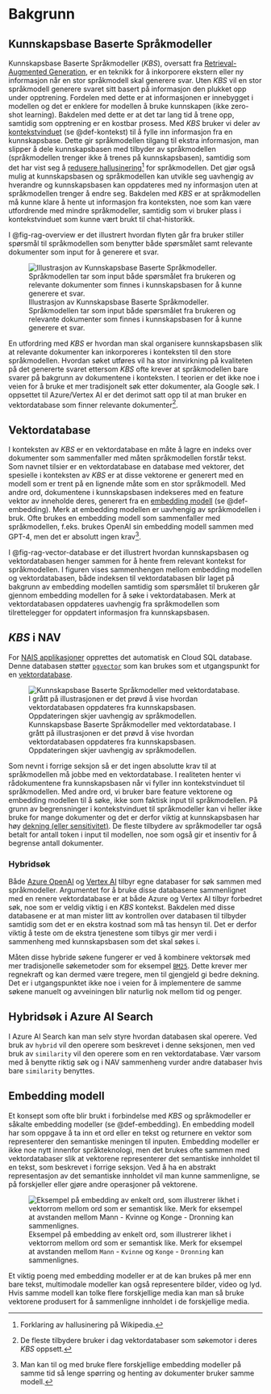 # Bakgrunn {#sec-bakgrunn}

## Kunnskapsbase Baserte Språkmodeller

Kunnskapsbase Baserte Språkmodeller (_KBS_), oversatt fra [Retrieval-Augmented
Generation][wiki_rag], er en teknikk for å inkorporere ekstern eller ny
informasjon når en stor språkmodell skal generere svar. Uten _KBS_ vil en stor
språkmodell generere svaret sitt basert på informasjon den plukket opp under
opptrening. Fordelen med dette er at informasjonen er innebygget i modellen og
det er enklere for modellen å bruke kunnskapen (ikke zero-shot learning).
Bakdelen med dette er at det tar lang tid å trene opp, samtidig som opptrening
er en kostbar prosess. Med _KBS_ bruker vi deler av
[kontekstvinduet][openai_token] (se @def-kontekst) til å fylle inn informasjon
fra en kunnskapsbase. Dette gir språkmodellen tilgang til ekstra informasjon,
man slipper å dele kunnskapsbasen med tilbyder av språkmodellen (språkmodellen
trenger ikke å trenes på kunnskapsbasen), samtidig som det har vist seg å
[redusere hallusinering[^2] for språkmodellen][rag_paper]. Det gjør også mulig
at kunnskapsbasen og språkmodellen kan utvikle seg uavhengig av hverandre og
kunnskapsbasen kan oppdateres med ny informasjon uten at språkmodellen trenger å
endre seg. Bakdelen med _KBS_ er at språkmodellen må kunne klare å hente ut
informasjon fra konteksten, noe som kan være utfordrende med mindre
språkmodeller, samtidig som vi bruker plass i kontekstvinduet som kunne vært
brukt til chat-historikk.

I @fig-rag-overview er det illustrert hvordan flyten går fra bruker stiller
spørsmål til språkmodellen som benytter både spørsmålet samt relevante
dokumenter som input for å generere et svar.

![Illustrasjon av Kunnskapsbase Baserte Språkmodeller. Språkmodellen tar som
input både spørsmålet fra brukeren og relevante dokumenter som finnes i
kunnskapsbasen for å kunne generere et
svar.](assets/images/rag_overview.png){#fig-rag-overview}

En utfordring med _KBS_ er hvordan man skal organisere kunnskapsbasen slik at
relevante dokumenter kan inkorporeres i konteksten til den store språkmodellen.
Hvordan søket utføres vil ha stor innvirkning på kvaliteten på det genererte
svaret ettersom _KBS_ ofte krever at språkmodellen bare svarer på bakgrunn av
dokumentene i konteksten. I teorien er det ikke noe i veien for å bruke et mer
tradisjonelt søk etter dokumenter, ala Google søk. I oppsettet til Azure/Vertex
AI er det derimot satt opp til at man bruker en vektordatabase som finner
relevante dokumenter[^1].

## Vektordatabase {#sec-vektordatabase}

I konteksten av _KBS_ er en vektordatabase en måte å lagre en indeks over
dokumenter som sammenfaller med måten språkmodellen forstår tekst. Som navnet
tilsier er en vektordatabase en database med vektorer, det spesielle i
konteksten av _KBS_ er at disse vektorene er generert med en modell som er trent
på en lignende måte som en stor språkmodell. Med andre ord, dokumentene i
kunnskapsbasen indekseres med en feature vektor av inneholde deres, generert fra
en [embedding modell][wiki_embedding] (se @def-embedding). Merk at embedding
modellen er uavhengig av språkmodellen i bruk. Ofte brukes en embedding modell
som sammenfaller med språkmodellen, f.eks. brukes OpenAI sin embedding modell
sammen med GPT-4, men det er absolutt ingen krav[^3].

I @fig-rag-vector-database er det illustrert hvordan kunnskapsbasen og
vektordatabasen henger sammen for å hente frem relevant kontekst for
språkmodellen. I figuren vises sammenhengen mellom embedding modellen og
vektordatabasen, både indeksen til vektordatabasen blir laget på bakgrunn av
embedding modellen samtidig som spørsmålet til brukeren går gjennom embedding
modellen for å søke i vektordatabasen. Merk at vektordatabasen oppdateres
uavhengig fra språkmodellen som tilrettelegger for oppdatert informasjon fra
kunnskapsbasen.

::: {.callout-note}
## _KBS_ i NAV
For [NAIS applikasjoner][nais_doc] opprettes det automatisk en Cloud SQL
database. Denne databasen støtter [`pgvector`][pgvector] som kan brukes som et
utgangspunkt for en [vektordatabase][pgvector_gcp].
:::

![Kunnskapsbase Baserte Språkmodeller med vektordatabase. I grått på
illustrasjonen er det prøvd å vise hvordan vektordatabasen oppdateres fra
kunnskapsbasen. Oppdateringen skjer uavhengig av
språkmodellen.](assets/images/rag_vector_database.png){#fig-rag-vector-database}

Som nevnt i forrige seksjon så er det ingen absolutte krav til at språkmodellen
må jobbe med en vektordatabase. I realiteten henter vi rådokumentene fra
kunnskapsbasen når vi fyller inn kontekstvinduet til språkmodellen. Med andre
ord, vi bruker bare feature vektorene og embedding modellen til å søke, ikke som
faktisk input til språkmodellen. På grunn av begrensninger i kontekstvinduet til
språkmodeller kan vi heller ikke bruke for mange dokumenter og det er derfor
viktig at kunnskapsbasen har høy [dekning (eller sensitivitet)][wiki_recall_nn].
De fleste tilbydere av språkmodeller tar også betalt for antall token i input
til modellen, noe som også gir et insentiv for å begrense antall dokumenter.

### Hybridsøk

Både [Azure OpenAI][azure_ai_search] og [Vertex AI][vertex_ai_search] tilbyr
egne databaser for søk sammen med språkmodeller. Argumentet for å bruke disse
databasene sammenlignet med en renere vektordatabase er at både Azure og Vertex
AI tilbyr forbedret søk, noe som er veldig viktig i en _KBS_ kontekst. Bakdelen
med disse databasene er at man mister litt av kontrollen over databasen til
tilbyder samtidig som det er en ekstra kostnad som må tas hensyn til. Det er
derfor viktig å teste om de ekstra tjenestene som tilbys gir mer verdi i
sammenheng med kunnskapsbasen som det skal søkes i.

Måten disse hybride søkene fungerer er ved å kombinere vektorsøk med mer
tradisjonelle søkemetoder som for eksempel [`BM25`][wiki_bm25]. Dette krever mer
regnekraft og kan dermed være tregere, men til gjengjeld gi bedre dekning. Det
er i utgangspunktet ikke noe i veien for å implementere de samme søkene manuelt
og avveiningen blir naturlig nok mellom tid og penger.

::: {.callout-caution collapse="true"}
## Hybridsøk i Azure AI Search
I Azure AI Search kan man selv styre hvordan databasen skal operere. Ved bruk av
`hybrid` vil den operere som beskrevet i denne seksjonen, men ved bruk av
`similarity` vil den operere som en ren vektordatabase. Vær varsom med å benytte
riktig søk og i NAV sammenheng vurder andre databaser hvis bare `similarity`
benyttes.
:::

## Embedding modell

Et konsept som ofte blir brukt i forbindelse med *KBS* og språkmodeller er
såkalte embedding modeller (se @def-embedding). En embedding modell har som
oppgave å ta inn et ord eller en tekst og returnere en vektor som representerer
den semantiske meningen til inputen. Embedding modeller er ikke noe nytt
innenfor språkteknologi, men det brukes ofte sammen med vektordatabaser slik at
vektorene representerer det semantiske innholdet til en tekst, som beskrevet i
forrige seksjon. Ved å ha en abstrakt representasjon av det semantiske innholdet
vil man kunne sammenligne, se på forskjeller eller gjøre andre operasjoner på
vektorene.

:::{.column-margin}
![Eksempel på embedding av enkelt ord, som illustrerer likhet i vektorrom mellom
ord som er semantisk like.  Merk for eksempel at avstanden mellom `Mann` -
`Kvinne` og `Konge` - `Dronning` kan
sammenlignes.](./assets/images/word%20embedding.png)
:::

Et viktig poeng med embedding modeller er at de kan brukes på mer enn bare
tekst, multimodale modeller kan også representere bilder, video og lyd. Hvis
samme modell kan tolke flere forskjellige media kan man så bruke vektorene
produsert for å sammenligne innholdet i de forskjellige media.

[wiki_rag]: https://en.wikipedia.org/wiki/Prompt_engineering#Retrieval-augmented_generation
[openai_token]: https://platform.openai.com/docs/introduction/tokens
[wiki_embedding]: https://en.wikipedia.org/wiki/Sentence_embedding
[rag_paper]: https://arxiv.org/abs/2403.10446
[wiki_recall_nn]: https://nn.wikipedia.org/wiki/Presisjon_og_dekning
[azure_ai_search]: https://azure.microsoft.com/en-us/products/ai-services/ai-search
[vertex_ai_search]: https://cloud.google.com/enterprise-search?hl=nb
[wiki_bm25]: https://en.wikipedia.org/wiki/Okapi_BM25
[nais_doc]: https://doc.nais.io/
[pgvector]: https://github.com/pgvector/pgvector
[pgvector_gcp]: https://cloud.google.com/blog/products/databases/faster-similarity-search-performance-with-pgvector-indexes

[^1]: De fleste tilbydere bruker i dag vektordatabaser som søkemotor i deres
_KBS_ oppsett.
[^2]: Forklaring av hallusinering [på Wikipedia](https://en.wikipedia.org/wiki/Hallucination_%28artificial_intelligence%29).
[^3]: Man kan til og med bruke flere forskjellige embedding modeller på samme
tid så lenge spørring og henting av dokumenter bruker samme modell.
